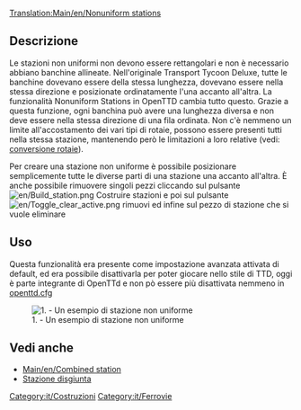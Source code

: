 [[Translation:Main/en/Nonuniform stations]]
<!--A [[Main/en/Advanced Settings|setting]] that allows you to build arbitrary stations.-->

== Descrizione ==
Le stazioni non uniformi non devono essere rettangolari e non è necessario abbiano banchine allineate.
Nell'originale Transport Tycoon Deluxe, tutte le banchine dovevano essere della stessa lunghezza, dovevano essere nella stessa direzione e posizionate ordinatamente l'una accanto all'altra.
La funzionalità Nonuniform Stations in OpenTTD cambia tutto questo. Grazie a questa funzione, ogni banchina può avere una lunghezza diversa e non deve essere nella stessa direzione di una fila ordinata. Non c'è nemmeno un limite all'accostamento dei vari tipi di rotaie, possono essere presenti tutti nella stessa stazione, mantenendo però le limitazioni a loro relative (vedi: [[Main/it/Convertire rotaia|conversione rotaie]]).

Per creare una stazione non uniforme è possibile posizionare semplicemente tutte le diverse parti di una stazione una accanto all'altra. È anche possibile rimuovere singoli pezzi cliccando sul pulsante [[File:en/Build station.png]] Costruire stazioni e poi sul pulsante [[File:en/Toggle clear active.png]] rimuovi ed infine sul pezzo di stazione che si vuole eliminare

== Uso ==
Questa funzionalità era presente come impostazione avanzata attivata di default, ed era possibile disattivarla per poter giocare nello stile di TTD, oggi è parte integrante di OpenTTd e non pò essere più disattivata nemmeno in [[Main/en/Openttd.cfg|openttd.cfg]]

<!--This option is enabled by default. Either disable this option through the [[Main/en/Advanced Settings/Stations#Nonuniform stations|Advanced Settings -> stations]] window or use the following syntax in [[Main/en/Openttd.cfg|openttd.cfg]]:
<pre>[station]
nonuniform_stations = false</pre> -->

[[File:en/Nonuniform.png|center|none|frame|1. - Un esempio di stazione non uniforme]]

== Vedi anche ==

* [[Main/en/Combined station]]
* [[Main/it/Stazioni|Stazione disgiunta]]

[[Category:it/Costruzioni]]
[[Category:it/Ferrovie]]